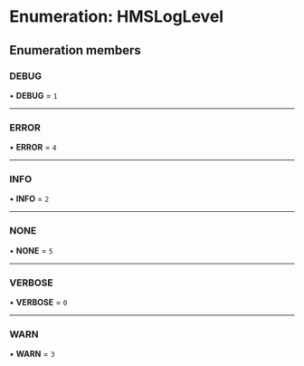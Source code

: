 # Enumeration: HMSLogLevel

## Enumeration members

### DEBUG

• **DEBUG** = `1`

---

### ERROR

• **ERROR** = `4`

---

### INFO

• **INFO** = `2`

---

### NONE

• **NONE** = `5`

---

### VERBOSE

• **VERBOSE** = `0`

---

### WARN

• **WARN** = `3`
